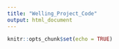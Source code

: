 ```yaml
---
title: "Welling_Project_Code"
output: html_document
---
```


```r
knitr::opts_chunk$set(echo = TRUE)
```

